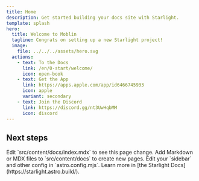 ```yaml
---
title: Home
description: Get started building your docs site with Starlight.
template: splash
hero:
  title: Welcome to Moblin
  tagline: Congrats on setting up a new Starlight project!
  image:
    file: ../../../assets/hero.svg
  actions:
    - text: To the Docs
      link: /en/0-start/welcome/
      icon: open-book
    - text: Get the App
      link: https://apps.apple.com/app/id6466745933
      icon: apple
      variant: secondary
    - text: Join the Discord
      link: https://discord.gg/nt3UwHqbMM
      icon: discord
---
```



## Next steps

<CardGrid>
	<Card title="Update content" icon="pencil">
		Edit `src/content/docs/index.mdx` to see this page change.
	</Card>
	<Card title="Add new content" icon="add-document">
		Add Markdown or MDX files to `src/content/docs` to create new pages.
	</Card>
	<Card title="Configure your site" icon="setting">
		Edit your `sidebar` and other config in `astro.config.mjs`.
	</Card>
	<Card title="Read the docs" icon="open-book">
		Learn more in [the Starlight Docs](https://starlight.astro.build/).
	</Card>
</CardGrid>
